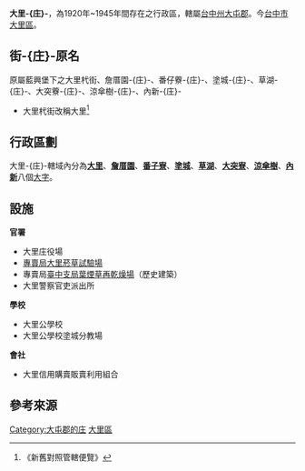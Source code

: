 '''大里-{庄}-'''，為1920年~1945年間存在之行政區，轄屬[[臺中州|台中州]][[大屯郡|大屯郡]]。今[[臺中市|台中市]][[大里區|大里區]]。

==街-{庄}-原名==
原屬藍興堡下之大里杙街、詹厝園-{庄}-、番仔藔-{庄}-、塗城-{庄}-、草湖-{庄}-、大突藔-{庄}-、涼傘樹-{庄}-、內新-{庄}-
*大里杙街改稱大里<ref>《新舊對照管轄便覽》</ref>

==行政區劃==
大里-{庄}-轄域內分為'''[[大里_(大字)|大里]]'''、'''[[詹厝園|詹厝園]]'''、'''[[番子寮_(臺中市大里區)|番子寮]]'''、'''[[塗城|塗城]]'''、'''[[草湖_(臺中市)|草湖]]'''、'''[[大突寮_(大里區)|大突寮]]'''、'''[[涼傘樹|涼傘樹]]'''、'''[[內新|內新]]'''八個[[大字_(行政區劃)|大字]]。

== 設施 ==
'''官署'''
* 大里庄役場
* [[專賣局|專賣局]][[大里菸草試驗場|大里菸草試驗場]]
* 專賣局[[臺中支局葉煙草再乾燥場建築群|臺中支局葉煙草再乾燥場]]（歷史建築）
* 大里警察官吏派出所

'''學校'''
* 大里公學校
* 大里公學校塗城分教場

'''會社'''
* 大里信用購賣販賣利用組合

== 參考來源 ==
{{reflist}}

{{台中州}}

[[Category:大屯郡的庄|Category:大屯郡的庄]]
[[Category:大里區|]]